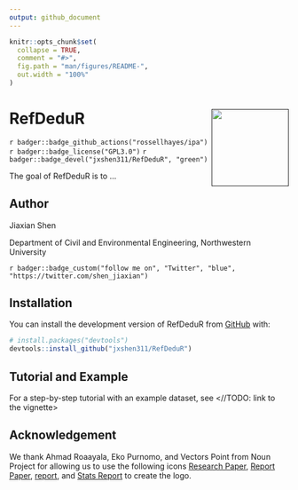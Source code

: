 ```yaml
---
output: github_document
---
```


<!-- README.md is generated from README.Rmd. Please edit that file -->

```r
knitr::opts_chunk$set(
  collapse = TRUE,
  comment = "#>",
  fig.path = "man/figures/README-",
  out.width = "100%"
)
```

# RefDeduR <a href=''><img src="man/figures/RefDeduR_logo.png" align="right" height="139"/></a>

`r badger::badge_github_actions("rossellhayes/ipa")` `r badger::badge_license("GPL3.0")` `r badger::badge_devel("jxshen311/RefDeduR", "green")`

The goal of RefDeduR is to ...

## Author

Jiaxian Shen

Department of Civil and Environmental Engineering, Northwestern University

`r badger::badge_custom("follow me on", "Twitter", "blue", "https://twitter.com/shen_jiaxian")`

## Installation

You can install the development version of RefDeduR from [GitHub](https://github.com/) with:

``` r
# install.packages("devtools")
devtools::install_github("jxshen311/RefDeduR")
```

## Tutorial and Example

For a step-by-step tutorial with an example dataset, see <//TODO: link to the vignette>

## Acknowledgement

We thank Ahmad Roaayala, Eko Purnomo, and Vectors Point from Noun Project for allowing us to use the following icons [Research Paper](https://thenounproject.com/icon/research-paper-3587992/), [Report Paper](https://thenounproject.com/icon/report-paper-3587986/), [report](https://thenounproject.com/icon/report-4520807/), and [Stats Report](https://thenounproject.com/icon/stats-report-3262083/) to create the logo.
